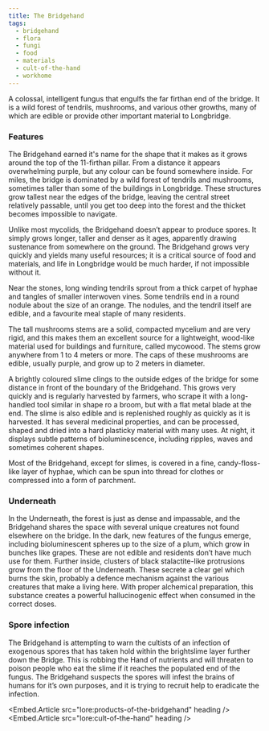 ```yaml
---
title: The Bridgehand
tags:
  - bridgehand
  - flora
  - fungi
  - food
  - materials
  - cult-of-the-hand
  - workhome
---
```

A colossal, intelligent fungus that engulfs the far firthan end of the bridge.
It is a wild forest of tendrils, mushrooms, and various other growths, many of
which are edible or provide other important material to Longbridge.

### Features

The Bridgehand earned it's name for the shape that it makes as it grows around
the top of the 11-firthan pillar. From a distance it appears overwhelming
purple, but any colour can be found somewhere inside. For miles, the bridge is
dominated by a wild forest of tendrils and mushrooms, sometimes taller than
some of the buildings in Longbridge. These structures grow tallest near the
edges of the bridge, leaving the central street relatively passable, until you
get too deep into the forest and the thicket becomes impossible to navigate.

Unlike most mycolids, the Bridgehand doesn’t appear to produce spores. It
simply grows longer, taller and denser as it ages, apparently drawing
sustenance from somewhere on the ground. The Bridgehand grows very quickly and
yields many useful resources; it is a critical source of food and materials,
and life in Longbridge would be much harder, if not impossible without it.

Near the stones, long winding tendrils sprout from a thick carpet of hyphae
and tangles of smaller interwoven vines. Some tendrils end in a round nodule
about the size of an orange. The nodules, and the tendril itself are edible,
and a favourite meal staple of many residents.

The tall mushrooms stems are a solid, compacted mycelium and are very
rigid, and this makes them an excellent source for a lightweight, wood-like
material used for buildings and furniture, called mycowood. The stems grow
anywhere from 1 to 4 meters or more. The caps of these mushrooms are edible,
usually purple, and grow up to 2 meters in diameter.

A brightly coloured slime clings to the outside edges of the bridge for some
distance in front of the boundary of the Bridgehand. This grows very quickly
and is regularly harvested by farmers, who scrape it with a long-handled tool
similar in shape ro a broom, but with a flat metal blade at the end. The slime
is also edible and is replenished roughly as quickly as it is harvested. It has
several medicinal properties, and can be processed, shaped and dried into a
hard plasticky material with many uses. At night, it displays subtle patterns
of bioluminescence, including ripples, waves and sometimes coherent shapes.

Most of the Bridgehand, except for slimes, is covered in a fine,
candy-floss-like layer of hyphae, which can be spun into thread for clothes or
compressed into a form of parchment.

### Underneath

In the Underneath, the forest is just as dense and impassable, and the
Bridgehand shares the space with several unique creatures not found elsewhere
on the bridge. In the dark, new features of the fungus emerge, including
bioluminescent spheres up to the size of a plum, which grow in bunches like
grapes. These are not edible and residents don’t have much use for them.
Further inside, clusters of black stalactite-like protrusions grow from the
floor of the Underneath. These secrete a clear gel which burns the skin,
probably a defence mechanism against the various creatures that make a living
here. With proper alchemical preparation, this substance creates a powerful
hallucinogenic effect when consumed in the correct doses.

### Spore infection

The Bridgehand is attempting to warn the cultists of an infection of exogenous
spores that has taken hold within the brightslime layer further down the
Bridge. This is robbing the Hand of nutrients and will threaten to poison
people who eat the slime if it reaches the populated end of the fungus. The
Bridgehand suspects the spores will infest the brains of humans for it’s own
purposes, and it is trying to recruit help to eradicate the infection.

<Embed.Article src="lore:products-of-the-bridgehand" heading />
<Embed.Article src="lore:cult-of-the-hand"           heading />

